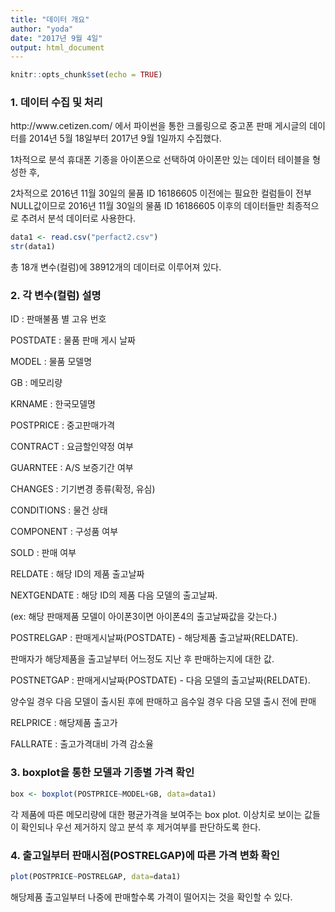 ```yaml
---
title: "데이터 개요"
author: "yoda"
date: "2017년 9월 4일"
output: html_document
---
```


```r
knitr::opts_chunk$set(echo = TRUE)
```

### 1. 데이터 수집 및 처리
http://www.cetizen.com/ 에서 파이썬을 통한 크롤링으로 중고폰 판매 게시글의 데이터를 2014년 5월 18일부터 2017년 9월 1일까지 수집했다.

1차적으로 분석 휴대폰 기종을 아이폰으로 선택하여 아이폰만 있는 
데이터 테이블을 형성한 후, 

2차적으로 2016년 11월 30일의 물품 ID 16186605
이전에는 필요한 컬럼들이 전부 NULL값이므로 2016년 11월 30일의 물품 ID
16186605 이후의 데이터들만 최종적으로 추려서 분석 데이터로 사용한다.
```r
data1 <- read.csv("perfact2.csv")
str(data1)
```
총 18개 변수(컬럼)에 38912개의 데이터로 이루어져 있다.

### 2. 각 변수(컬럼) 설명

ID          : 판매불품 별 고유 번호

POSTDATE    : 물품 판매 게시 날짜

MODEL       : 물품 모델명

GB          : 메모리량

KRNAME      : 한국모델명

POSTPRICE   : 중고판매가격

CONTRACT    : 요금할인약정 여부

GUARNTEE    : A/S 보증기간 여부

CHANGES     : 기기변경 종류(확정, 유심)

CONDITIONS  : 물건 상태

COMPONENT   : 구성품 여부

SOLD        : 판매 여부

RELDATE     : 해당 ID의 제품 출고날짜

NEXTGENDATE : 해당 ID의 제품 다음 모델의 출고날짜.

(ex: 해당 판매제품 모델이 아이폰3이면 아이폰4의 출고날짜값을 갖는다.)


POSTRELGAP  : 판매게시날짜(POSTDATE) - 해당제품 출고날짜(RELDATE).

판매자가 해당제품을 출고날부터 어느정도 지난 후 판매하는지에 대한 값.


POSTNETGAP  : 판매게시날짜(POSTDATE) - 다음 모델의 출고날짜(RELDATE).

양수일 경우 다음 모델이 출시된 후에 판매하고 음수일 경우 다음 모델 출시 전에 판매

              
RELPRICE    : 해당제품 출고가

FALLRATE    : 출고가격대비 가격 감소율   



### 3. boxplot을 통한 모델과 기종별 가격 확인
```r
box <- boxplot(POSTPRICE~MODEL+GB, data=data1)
```
각 제품에 따른 메모리량에 대한 평균가격을 보여주는 box plot.
이상치로 보이는 값들이 확인되나 우선 제거하지 않고 분석 후 제거여부를 판단하도록 한다.



### 4. 출고일부터 판매시점(POSTRELGAP)에 따른 가격 변화 확인
```r
plot(POSTPRICE~POSTRELGAP, data=data1)
```

해당제품 출고일부터 나중에 판매할수록 가격이 떨어지는 것을 확인할 수 있다.

